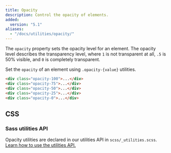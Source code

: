 ```yaml
---
title: Opacity
description: Control the opacity of elements.
added:
  version: "5.1"
aliases:
  - "/docs/utilities/opacity/"
---
```


The `opacity` property sets the opacity level for an element. The opacity level describes the transparency level, where `1` is not transparent at all, `.5` is 50% visible, and `0` is completely transparent.

Set the `opacity` of an element using `.opacity-{value}` utilities.

<div class="bd-example d-sm-flex">
  <div class="opacity-100 p-3 m-2 bg-primary fw-bold"></div>
  <div class="opacity-75 p-3 m-2 bg-primary fw-bold"></div>
  <div class="opacity-50 p-3 m-2 bg-primary fw-bold"></div>
  <div class="opacity-25 p-3 m-2 bg-primary fw-bold"></div>
  <div class="opacity-0 p-3 m-2 bg-primary fw-bold"></div>
</div>

```html
<div class="opacity-100">...</div>
<div class="opacity-75">...</div>
<div class="opacity-50">...</div>
<div class="opacity-25">...</div>
<div class="opacity-0">...</div>
```

## CSS

### Sass utilities API

Opacity utilities are declared in our utilities API in `scss/_utilities.scss`. [Learn how to use the utilities API.]([[docsref:/utilities/api#using-the-api]])

<ScssDocs name="utils-opacity" file="scss/_utilities.scss" />
